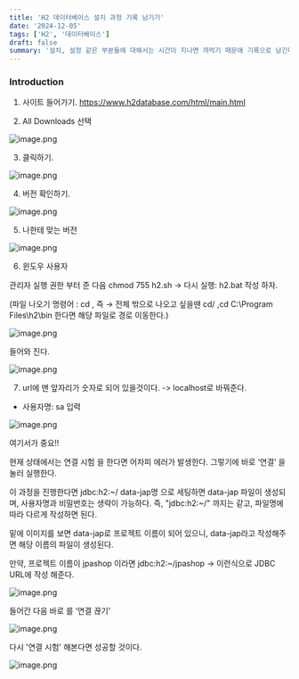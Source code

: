 ```yaml
---
title: 'H2 데이터베이스 설치 과정 기록 남기기'
date: '2024-12-05'
tags: ['H2', '데이터베이스']
draft: false
summary: '설치, 설정 같은 부분들에 대해서는 시간이 지나면 까먹기 때문에 기록으로 남긴다'
---
```


### Introduction

<TOCInline toc={props.toc} exclude="Introduction" />




1. 사이트 들어가기.
https://www.h2database.com/html/main.html


2. All Downloads 선택


![image.png](/static/images/이미지108.png)


3. 클릭하기.


![image.png](/static/images/이미지109.png)


4. 버전 확인하기.

![image.png](/static/images/이미지110.png)



5. 나한테 맞는 버전


![image.png](/static/images/이미지111.png)


6. 윈도우 사용자

관리자 실행 권한 부터 준 다음 chmod 755 h2.sh -> 다시 실행: h2.bat 작성 하자.

(파일 나오기 명령어 : cd , 즉 → 전체 밖으로 나오고 싶을땐 cd/ ,cd C:\\Program Files\\h2\\bin 한다면 해당 파일로 경로 이동한다.)

![image.png](/static/images/이미지112.png)




들어와 진다.


![image.png](/static/images/이미지113.png)


7. url에 맨 앞자리가 숫자로 되어 있을것이다. -> localhost로 바꿔준다.
- 사용자명: sa 입력

![image.png](/static/images/이미지114.png)




여기서가 중요!!

현재 상태에서는 연결 시험 을 한다면 어차피 에러가 발생한다. 그렇기에 바로 ‘연결’ 을 눌러 실행한다.

이 과정을 진행한다면 jdbc:h2:~/ data-jap명 으로 세팅하면 data-jap 파일이 생성되며, 사용자명과 비밀번호는 생략이 가능하다. 즉, "jdbc:h2:~/" 까지는 같고, 파일명에 따라 다르게 작성하면 된다.


밑에 이미지를 보면 data-jap로 프로젝트 이름이 되어 있으니, data-jap라고 작성해주면 해당 이름의 파일이 생성된다.

만약, 프로젝트 이름이 jpashop 이라면 jdbc:h2:~/jpashop -> 이런식으로 JDBC URL에 작성 해준다.

![image.png](/static/images/이미지115.png)


들어간 다음 바로 를 ‘연결 끊기’

![image.png](/static/images/이미지116.png)



다시 '연결 시험' 해본다면 성공할 것이다.

![image.png](/static/images/이미지117.png)